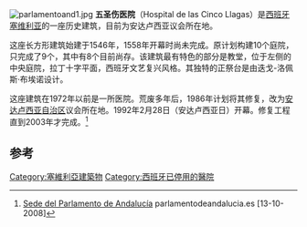 [[File:parlamentoand1.jpg|thumb]]
'''五圣伤医院'''（Hospital de las Cinco Llagas）是[[西班牙|西班牙]][[塞维利亚|塞维利亚]]的一座历史建筑，目前为安达卢西亚议会所在地。

这座长方形建筑始建于1546年，1558年开幕时尚未完成。原计划构建10个庭院，只完成了9个，其中有8个目前尚存。该建筑最有特色的部分是教堂，位于左侧的中央庭院，拉丁十字平面，西班牙文艺复兴风格。其独特的正祭台是由迭戈-洛佩斯·布埃诺设计。

这座建筑在1972年以前是一所医院。荒废多年后，1986年计划将其修复，改为[[安达卢西亚自治区|安达卢西亚自治区]]议会所在地。1992年2月28日（安达卢西亚日）开幕。修复工程直到2003年才完成。<ref>[http://www.parlamentodeandalucia.es/opencms/export/portal-web-parlamento/elparlamento/sede/eledificio.htm Sede del Parlamento de Andalucía] {{Wayback|url=http://www.parlamentodeandalucia.es/opencms/export/portal-web-parlamento/elparlamento/sede/eledificio.htm |date=20200927170601 }} parlamentodeandalucia.es [13-10-2008]</ref>

== 参考 ==
{{reflist}}
{{coord|37|24|17.41|N|5|59|17.51|W|region:ES_type:landmark|display=title}}

[[Category:塞維利亞建築物|Category:塞維利亞建築物]]
[[Category:西班牙已停用的醫院|Category:西班牙已停用的醫院]]